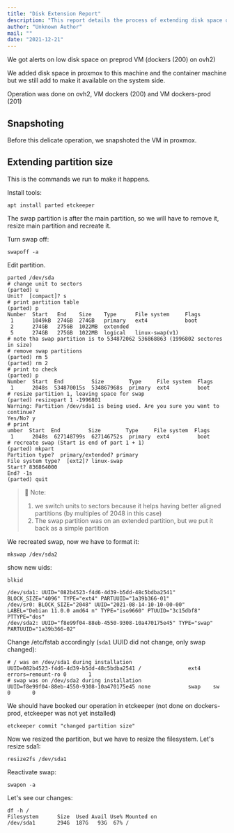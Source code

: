 ```yaml
---
title: "Disk Extension Report"
description: "This report details the process of extending disk space on preprod and containers prod VMs on OVH2. It covers snapshoting, extending partition size, handling swap partitions, and resizing the filesystem to make the new space available."
author: "Unknown Author"
mail: ""
date: "2021-12-21"
---
```


We got alerts on low disk space on preprod VM (dockers (200) on ovh2)

We added disk space in proxmox to this machine and the container machine but we still add to make it available on the system side.

Operation was done on ovh2, VM dockers (200) and VM dockers-prod (201)

## Snapshoting

Before this delicate operation, we snapshoted the VM in proxmox.

## Extending partition size

This is the commands we run to make it happens.

Install tools:

```
apt install parted etckeeper
```

The swap partition is after the main partition, so we will have to remove it, resize main partition and recreate it.

Turn swap off:
```
swapoff -a
```

Edit partition.

```
parted /dev/sda
# change unit to sectors
(parted) u
Unit?  [compact]? s
# print partition table
(parted) p
Number  Start   End    Size    Type      File system     Flags
 1      1049kB  274GB  274GB   primary   ext4            boot
 2      274GB   275GB  1022MB  extended
 5      274GB   275GB  1022MB  logical   linux-swap(v1)
# note tha swap partition is to 534872062 536868863 (1996802 sectores in size)
# remove swap partitions
(parted) rm 5
(parted) rm 2
# print to check
(parted) p
Number  Start  End         Size        Type     File system  Flags
 1      2048s  534870015s  534867968s  primary  ext4         boot
# resize partition 1, leaving space for swap
(parted) resizepart 1 -1996801
Warning: Partition /dev/sda1 is being used. Are you sure you want to continue?
Yes/No? y
# print
umber  Start  End         Size        Type     File system  Flags
 1      2048s  627148799s  627146752s  primary  ext4         boot
# recreate swap (Start is end of part 1 + 1)
(parted) mkpart
Partition type?  primary/extended? primary
File system type?  [ext2]? linux-swap
Start? 836864000
End? -1s
(parted) quit
```

> :pencil: Note:
> 1. we switch units to sectors because
>    it helps having better aligned partitions
>    (by multiples of 2048 in this case)
> 2. The swap partition was on an extended partition,
>    but we put it back as a simple partition

We recreated swap, now we have to format it:
```
mkswap /dev/sda2
```

show new uids:
```
blkid

/dev/sda1: UUID="082b4523-f4d6-4d39-b5dd-48c5bdba2541" BLOCK_SIZE="4096" TYPE="ext4" PARTUUID="1a39b366-01"
/dev/sr0: BLOCK_SIZE="2048" UUID="2021-08-14-10-10-00-00" LABEL="Debian 11.0.0 amd64 n" TYPE="iso9660" PTUUID="3c15dbf8" PTTYPE="dos"
/dev/sda2: UUID="f8e99f04-88eb-4550-9308-10a470175e45" TYPE="swap" PARTUUID="1a39b366-02"
```

Change /etc/fstab accordingly (`sda1` UUID did not change, only swap changed):

```
# / was on /dev/sda1 during installation
UUID=082b4523-f4d6-4d39-b5dd-48c5bdba2541 /               ext4    errors=remount-ro 0       1
# swap was on /dev/sda2 during installation
UUID=f8e99f04-88eb-4550-9308-10a470175e45 none            swap    sw              0       0
```


We should have booked our operation in etckeeper 
(not done on dockers-prod, etckeeper was not yet installed)
```
etckeeper commit "changed partition size"
```

Now we resized the partition, but we have to resize the filesystem. Let's resize sda1:
```
resize2fs /dev/sda1
```

Reactivate swap:
```
swapon -a
```

Let's see our changes:

```
df -h /
Filesystem      Size  Used Avail Use% Mounted on
/dev/sda1       294G  187G   93G  67% /
```